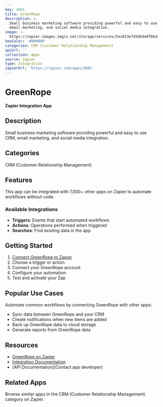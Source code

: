 ```yaml
---
key: 2601
title: GreenRope
description: >-
  Small business marketing software providing powerful and easy to use CRM,
  email marketing, and social media integration.
image: >-
  https://zapier-images.imgix.net/storage/services/5ec013e745dbde0fbb4a8002e3cc71fb.png?auto=format%2Ccompress&ixlib=python-3.0.0&q=50
hexColor: '#000000'
categories: CRM (Customer Relationship Management)
apiUrl: ''
collection: Apps
source: zapier
type: Integration
zapierUrl: 'https://zapier.com/apps/2601'
---
```

# GreenRope

**Zapier Integration App**

## Description

Small business marketing software providing powerful and easy to use CRM, email marketing, and social media integration.

## Categories

CRM (Customer Relationship Management)

## Features

This app can be integrated with 7,000+ other apps on Zapier to automate workflows without code.

### Available Integrations

- **Triggers**: Events that start automated workflows
- **Actions**: Operations performed when triggered
- **Searches**: Find existing data in the app

## Getting Started

1. [Connect GreenRope to Zapier](https://zapier.com/apps/2601)
2. Choose a trigger or action
3. Connect your GreenRope account
4. Configure your automation
5. Test and activate your Zap

## Popular Use Cases

Automate common workflows by connecting GreenRope with other apps:

- Sync data between GreenRope and your CRM
- Create notifications when new items are added
- Back up GreenRope data to cloud storage
- Generate reports from GreenRope data

## Resources

- [GreenRope on Zapier](https://zapier.com/apps/2601)
- [Integration Documentation](https://zapier.com/apps/2601/integrations)
- [API Documentation](Contact app developer)

## Related Apps

Browse similar apps in the CRM (Customer Relationship Management) category on Zapier.
